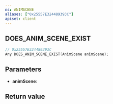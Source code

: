 ```yaml
---
ns: ANIMSCENE
aliases: ["0x25557E324489393C"]
apiset: client
---
```

## DOES_ANIM_SCENE_EXIST

```c
// 0x25557E324489393C
Any DOES_ANIM_SCENE_EXIST(AnimScene animScene);
```


## Parameters
* **animScene**:

## Return value